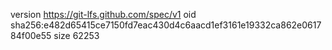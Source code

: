 version https://git-lfs.github.com/spec/v1
oid sha256:e482d65415ce7150fd7eac430d4c6aacd1ef3161e19332ca862e061784f00e55
size 62253
